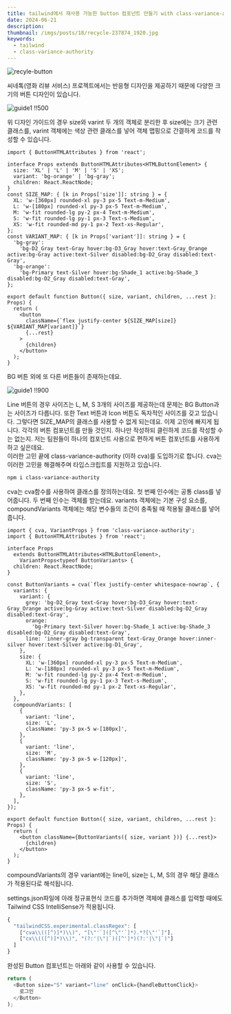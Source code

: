 ```yaml
---
title: tailwind에서 재사용 가능한 button 컴포넌트 만들기 with class-variance-authority
date: 2024-06-21
description:
thumbnail: /imgs/posts/18/recycle-237874_1920.jpg
keywords:
  - tailwind
  - class-variance-authority
---
```


![recyle-button](/imgs/posts/18/recycle-237874_1920.jpg)

씨네톡(영화 리뷰 서비스) 프로젝트에서는 반응형 디자인을 제공하기 때문에 다양한 크기의 버튼 디자인이 있습니다.

![guide1 !!500](/imgs/posts/18/guide1.png)

위 디자인 가이드의 경우 size와 varint 두 개의 객체로 분리한 후 size에는 크기 관련 클래스를, varint 객체에는 색상 관련 클래스를 넣어 객체 맵핑으로 간결하게 코드를 작성할 수 있습니다.

```tsx
import { ButtonHTMLAttributes } from 'react';

interface Props extends ButtonHTMLAttributes<HTMLButtonElement> {
  size: 'XL' | 'L' | 'M' | 'S' | 'XS';
  variant: 'bg-orange' | 'bg-gray';
  children: React.ReactNode;
}
const SIZE_MAP: { [k in Props['size']]: string } = {
  XL: 'w-[360px] rounded-xl py-3 px-5 Text-m-Medium',
  L: 'w-[180px] rounded-xl py-3 px-5 Text-m-Medium',
  M: 'w-fit rounded-lg py-2 px-4 Text-m-Medium',
  S: 'w-fit rounded-lg py-1 px-3 Text-s-Medium',
  XS: 'w-fit rounded-md py-1 px-2 Text-xs-Regular',
};
const VARIANT_MAP: { [k in Props['variant']]: string } = {
  'bg-gray':
    'bg-D2_Gray text-Gray hover:bg-D3_Gray hover:text-Gray_Orange active:bg-Gray active:text-Silver disabled:bg-D2_Gray disabled:text-Gray',
  'bg-orange':
    'bg-Primary text-Silver hover:bg-Shade_1 active:bg-Shade_3 disabled:bg-D2_Gray disabled:text-Gray',
};

export default function Button({ size, variant, children, ...rest }: Props) {
  return (
    <button
      className={`flex justify-center ${SIZE_MAP[size]} ${VARIANT_MAP[variant]}`}
      {...rest}
    >
      {children}
    </button>
  );
}
```

BG 버튼 외에 또 다른 버튼들이 존재하는데요.

![guide1 !!900](/imgs/posts/18/guide3.png)

Line 버튼의 경우 사이즈는 L, M, S 3개의 사이즈를 제공하는데 문제는 BG Button과는 사이즈가 다릅니다. 또한 Text 버튼과 Icon 버튼도 독자적인 사이즈를 갖고 있습니다. 그렇다면 SIZE_MAP의 클래스를 사용할 수 없게 되는데요. 이제 고민에 빠지게 됩니다. 각각의 버튼 컴포넌트를 만들 것인지. 하나만 작성하되 클린하게 코드를 작성할 수는 없는지. 저는 팀원들이 하나의 컴포넌트 사용으로 편하게 버튼 컴포넌트를 사용하게 하고 싶은데요.  
이러한 고민 끝에 class-variance-authority (이하 cva)를 도입하기로 합니다. cva는 이러한 고민을 해결해주며 타입스크립트를 지원하고 있습니다.

```html
npm i class-variance-authority
```

cva는 cva함수를 사용하여 클래스를 정의하는데요. 첫 번째 인수에는 공통 class를 넣어줍니다. 두 번째 인수는 객체를 받는데요. variants 객체에는 기본 구성 요소를, compoundVariants 객체에는 해당 변수들의 조건이 충족될 때 적용될 클래스를 넣어줍니다.

```tsx
import { cva, VariantProps } from 'class-variance-authority';
import { ButtonHTMLAttributes } from 'react';

interface Props
  extends ButtonHTMLAttributes<HTMLButtonElement>,
    VariantProps<typeof ButtonVariants> {
  children: React.ReactNode;
}

const ButtonVariants = cva(`flex justify-center whitespace-nowrap`, {
  variants: {
    variant: {
      grey: 'bg-D2_Gray text-Gray hover:bg-D3_Gray hover:text-Gray_Orange active:bg-Gray active:text-Silver disabled:bg-D2_Gray disabled:text-Gray',
      orange:
        'bg-Primary text-Silver hover:bg-Shade_1 active:bg-Shade_3 disabled:bg-D2_Gray disabled:text-Gray',
      line: 'inner-gray bg-transparent text-Gray_Orange hover:inner-silver hover:text-Silver active:bg-D1_Gray',
    },
    size: {
      XL: 'w-[360px] rounded-xl py-3 px-5 Text-m-Medium',
      L: 'w-[180px] rounded-xl py-3 px-5 Text-m-Medium',
      M: 'w-fit rounded-lg py-2 px-4 Text-m-Medium',
      S: 'w-fit rounded-lg py-1 px-3 Text-s-Medium',
      XS: 'w-fit rounded-md py-1 px-2 Text-xs-Regular',
    },
  },
  compoundVariants: [
    {
      variant: 'line',
      size: 'L',
      className: 'py-3 px-5 w-[180px]',
    },
    {
      variant: 'line',
      size: 'M',
      className: 'py-3 px-5 w-[120px]',
    },
    {
      variant: 'line',
      size: 'S',
      className: 'py-3 px-5 w-fit',
    },
  ],
});

export default function Button({ size, variant, children, ...rest }: Props) {
  return (
    <button className={ButtonVariants({ size, variant })} {...rest}>
      {children}
    </button>
  );
}
```

compoundVariants의 경우 variant에는 line이, size는 L, M, S의 경우 해당 클래스가 적용된다로 해석됩니다.

settings.json파일에 아래 정규표현식 코드를 추가하면 객체에 클래스를 입력할 때에도 Tailwind CSS IntelliSense가 적용됩니다.

```ts
{
  "tailwindCSS.experimental.classRegex": [
    ["cva\\(([^)]*)\\)", "[\"'`]([^\"'`]*).*?[\"'`]"],
    ["cx\\(([^)]*)\\)", "(?:'|\"|`)([^']*)(?:'|\"|`)"]
  ]
}
```

완성된 Button 컴포넌트는 아래와 같이 사용할 수 있습니다.

```ts
return (
  <Button size="S" variant="line" onClick={handleButtonClick}>
    로그인
  </Button>
);
```
